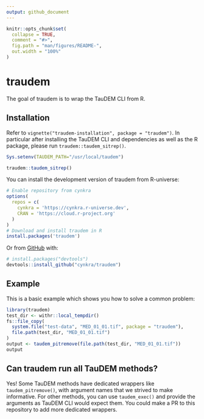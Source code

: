 ```yaml
---
output: github_document
---
```


<!-- README.md is generated from README.Rmd. Please edit that file -->

```r
knitr::opts_chunk$set(
  collapse = TRUE,
  comment = "#>",
  fig.path = "man/figures/README-",
  out.width = "100%"
)
```

# traudem

<!-- badges: start -->
<!-- badges: end -->

The goal of traudem is to wrap the TauDEM CLI from R.

## Installation

Refer to `vignette("traudem-installation", package = "traudem")`.
In particular after installing the TauDEM CLI and dependencies as well as the R package, please run `traudem::taudem_sitrep()`.

```r
Sys.setenv(TAUDEM_PATH="/usr/local/taudem")
```

```r
traudem::taudem_sitrep()
```

You can install the development version of traudem from R-universe:

```r
# Enable repository from cynkra
options(
  repos = c(
    cynkra = 'https://cynkra.r-universe.dev',
    CRAN = 'https://cloud.r-project.org'
  )
)
# Download and install traudem in R
install.packages('traudem')
```


Or from [GitHub](https://github.com/) with:

``` r
# install.packages("devtools")
devtools::install_github("cynkra/traudem")
```

## Example

This is a basic example which shows you how to solve a common problem:

```r
library(traudem)
test_dir <- withr::local_tempdir()
fs::file_copy(
  system.file("test-data", "MED_01_01.tif", package = "traudem"),
  file.path(test_dir, "MED_01_01.tif")
)
output <- taudem_pitremove(file.path(test_dir, "MED_01_01.tif"))
output
```

## Can traudem run all TauDEM methods?

Yes!
Some TauDEM methods have dedicated wrappers like `taudem_pitremove()`, with argument names that we strived to make informative.
For other methods, you can use `taudem_exec()` and provide the arguments as TauDEM CLI would expect them.
You could make a PR to this repository to add more dedicated wrappers.
